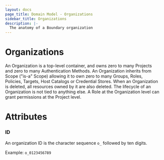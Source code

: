 ```yaml
---
layout: docs
page_title: Domain Model - Organizations
sidebar_title: Organizations
description: |-
  The anatomy of a Boundary organization
---
```


# Organizations

An Organization is a top-level container,
and owns zero to many Projects
and zero to many Authentication Methods.
An Organization inherits from Scope ("is-a" Scope)
allowing it to own zero to many
Groups,
Roles,
Policies,
Targets,
Host Catalogs
or Credential Stores.
When an Organization is deleted,
all resources owned by it are also deleted.
The lifecycle of an Organization is not tied to anything else.
A Role at the Organization level can grant permissions at the Project level.

# Attributes

### ID

An organization ID is the character sequence `o_` followed by ten digits.

Example: `o_0123456789`
